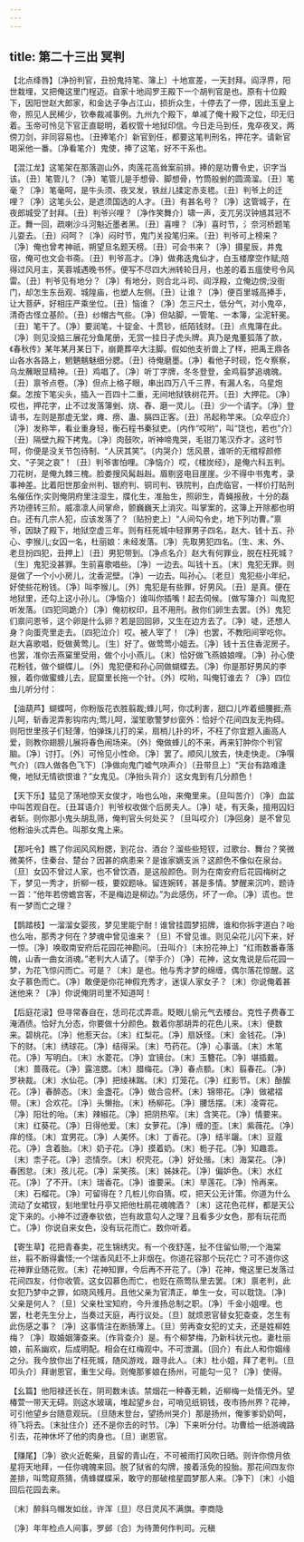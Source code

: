 ```yaml
---
---
---
```

title: 第二十三出 冥判
---

【北点绛唇】〔净扮判官，丑扮鬼持笔、簿上〕十地宣差，一天封拜。阎浮界，阳世栽埋，又把俺这里门桯迈。自家十地阎罗王殿下一个胡判官是也。原有十位殿下，因阳世赵大郎家，和金达子争占江山，损折众生，十停去了一停，因此玉皇上帝，照见人民稀少，钦奉裁减事例。九州九个殿下，单减了俺十殿下之位，印无归着。玉帝可怜见下官正直聪明，着权管十地狱印信。今日走马到任，鬼卒夜叉，两傍刀剑，非同容易也。〔丑捧笔介〕新官到任，都要这笔判刑名，押花字。请新官喝采他一番。〔净看笔介〕鬼使，捧了这笔，好不干系也。

【混江龙】这笔架在那落迦山外，肉莲花高耸案前排。捧的是功曹令史，识字当该。〔丑〕笔管儿？〔净〕笔管儿是手想骨、脚想骨，竹筒般剉的圆滴溜。〔丑〕笔毫？〔净〕笔毫呵，是牛头须、夜叉发，铁丝儿揉定赤支毸。〔丑〕判爷上的迁哩？〔净〕这笔头公，是遮须国选的人才。〔丑〕有甚名号？〔净〕这管城子，在夜郎城受了封拜。〔丑〕判爷兴哩？〔净作笑舞介〕啸一声，支兀另汉钟馗其冠不正。舞一回，疏喇沙斗河魁近墨者黑。〔丑〕喜哩？〔净〕喜时节，氵奈河桥题笔儿耍去。〔丑〕闷呵？〔净〕闷时节，鬼门关投笔归来。〔丑〕判爷可上榜来？〔净〕俺也曾考神祇，朔望旦名题天榜。〔丑〕可会书来？〔净〕摄星辰，井鬼宿，俺可也文会书斋。〔丑〕判爷高才。〔净〕做弗迭鬼仙才，白玉楼摩空作赋;陪得过风月主，芙蓉城遇晚书怀。便写不尽四大洲转轮日月，也差的着五瘟使号令风雷。〔丑〕判爷见有地分？〔净〕有地分，则合北斗司、阎浮殿，立俺边傍;没衙门，却怎生东岳观、城隍庙，也塑人左侧。〔丑〕让谁？〔净〕便百里城高捧手，让大菩萨，好相庄严乘坐位。〔丑〕恼谁？〔净〕怎三尺土，低分气，对小鬼卒，清奇古怪立基阶。〔丑〕纱帽古气些。〔净〕但站脚，一管笔、一本簿，尘泥轩冕。〔丑〕笔干了。〔净〕要润笔，十锭金、十贯钞，纸陌钱财。〔丑〕点鬼簿在此。〔净〕则见没掂三展花分鱼尾册，无赏一挂日子虎头牌。真乃是鬼董狐落了款，《春秋传》某年某月某日下，崩薨葬卒大注脚。假如他支祈兽上了样，把禹王鼎各山各水各路上，魍魉魑魅细分腮。〔丑〕待俺磨墨。〔净〕看他子时砚，忔々察察，乌龙蘸眼显精神。〔丑〕鸡唱了。〔净〕听丁字牌，冬冬登登，金鸡翦梦追魂魄。〔丑〕禀爷点卷。〔净〕但点上格子眼，串出四万八千三界，有漏人名，乌星炮粲。怎按下笔尖头，插入一百四十二重，无间地狱铁树花开。〔丑〕大押花。〔净〕哎也，押花字，止不过发落簿剉、烧、舂、磨一灵儿。〔丑〕少一个请字。〔净〕登请书，左则是那虚无堂，瘫、痨、蛊、膈四正客。〔丑〕吊起称竿来。〔众卒应介〕〔净〕发称竿，看业重身轻，衡石程书秦狱吏。〔内作“哎哟”，叫“饶也，若也”介〕〔丑〕隔壁九殿下拷鬼。〔净〕肉鼓吹，听神啼鬼哭，毛钳刀笔汉乔才。这时节呵，你便是没关节包待制、“人厌其笑”。〔内哭介〕恁风景，谁听的无棺椁颜修文、“子哭之哀”！〔丑〕判爷害怕哩。〔净恼介〕哎，《楼炭经》，是俺六科五判。刀花树，是俺九棘三槐。脸娄搜风髯赳赳。眉剔竖电目崖崖。少不得中书鬼考，录事神差。比着阳世那金州判、银府判、铜司判、铁院判，白虎临官，一样价打贴刑名催伍作;实则俺阴府里注湿生，牒化生，准胎生，照卵生，青蝇报赦，十分的磊齐功德转三阶。威凛凛人间掌命，颤巍巍天上消灾。叫掌案的，这簿上开除都也明白。还有几宗人犯，应该发落了？〔贴扮吏上〕“人间勾令史，地下列功曹。”禀爷，因缺了殿下，地狱空虚三年。则有枉死城中轻罪男子四名，赵大、钱十五、孙心、李猴儿;女囚一名，杜丽娘：未经发落。〔净〕先取男犯四名。〔生、末、外、老旦扮四犯，丑押上〕〔丑〕男犯带到。〔净点名介〕赵大有何罪业，脱在枉死城？〔生〕鬼犯没甚罪。生前喜歌唱些。〔净〕一边去。叫钱十五。〔末〕鬼犯无罪。则是做了一个小小房儿，沈香泥壁。〔净〕一边去。叫孙心。〔老旦〕鬼犯些小年纪，好使些花粉钱。〔净〕叫李猴儿。〔外〕鬼犯是有些罪，好男风。〔丑〕是真。便在地狱里，还勾上这小孙儿。〔净恼介〕谁叫你插嘴！起去伺候。〔做写簿介〕叫鬼犯听发落。〔四犯同跪介〕〔净〕俺初权印，且不用刑。赦你们卵生去罢。〔外〕鬼犯们禀问恩爷，这个卵是什么卵？若是回回卵，又生在边方去了。〔净〕唗，还想人身？向蛋壳里走去。〔四犯泣介〕哎。被人宰了！〔净〕也罢，不教阳间宰吃你。赵大喜歌唱，贬做黄莺儿。〔生〕好了。做莺莺小姐去。〔净〕钱十五住香泥房子。也罢，准你去燕窠里受用，做个小小燕儿。〔末〕恰好做飞燕娘娘哩。〔净〕孙心使花粉钱，做个蝴蝶儿。〔外〕鬼犯便和孙心同做蝴蝶去。〔净〕你是那好男风的李猴，着你做蜜蜂儿去，屁窟里长拖一个针。〔外〕哎哟，叫俺钉谁去？〔净〕四位虫儿听分付：

【油葫芦】蝴蝶呵，你粉版花衣胜翦裁;蜂儿呵，你忒利害，甜口儿咋着细腰捱;燕儿呵，斩香泥弄影钩帘内;莺儿呵，溜笙歌警梦纱窗外：恰好个花间四友无拘碍。则阳世里孩子们轻薄，怕弹珠儿打的呆，扇梢儿扑的坏，不枉了你宜题入画高人爱，则教你翅膀儿展将春色闹场来。〔外〕俺做蜂儿的不来，再来钉肿你个判官脑。〔净〕讨打。〔外〕可怜见小性命。〔净〕罢了。顺风儿放去，快走快走。〔净噀气介〕〔四人做各色飞下〕〔净做向鬼门嘘气吷声介〕〔丑带旦上〕“天台有路难逢俺，地狱无情欲恨谁？”女鬼见。〔净抬头背介〕这女鬼到有几分颜色！

【天下乐】猛见了荡地惊天女俊才，咍也么咍，来俺里来。〔旦叫苦介〕〔净〕血盆中叫苦观自在。〔丑耳语介〕判爷权收做个后房夫人。〔净〕唗，有天条，擅用囚妇者斩。则你那小鬼头胡乱筛，俺判官头何处买？〔旦叫哎介〕〔净回身〕是不曾见他粉油头忒弄色。叫那女鬼上来。

【那吒令】瞧了你润风风粉腮，到花台、酒台？溜些些短钗，过歌台、舞台？笑微微美怀，住秦台、楚台？因甚的病患来？是谁家嫡支派？这颜色不像似在泉台。〔旦〕女囚不曾过人家，也不曾饮酒，是这般颜色。则为在南安府后花园梅树之下，梦见一秀才，折柳一枝，要奴题咏。留连婉转，甚是多情。梦醒来沉吟，题诗一首：“他年若傍蟾宫客，不是梅边是柳边。”为此感伤，坏了一命。〔净〕谎也。世有一梦而亡之理？

【鹊踏枝】一溜溜女婴孩，梦见里能宁耐！谁曾挂圆梦招牌，谁和你拆字道白？咍也么咍，那秀才何在？梦魂中曾见谁来？〔旦〕不曾见谁。则见朵花儿闪下来，好一惊。〔净〕唤取南安府后花园花神勘问。〔丑叫介〕〔末扮花神上〕“红雨数番春落魄，山香一曲女消魂。”老判大人请了。〔举手介〕〔净〕花神，这女鬼说是后花园一梦，为花飞惊闪而亡。可是？〔末〕是也。他与秀才梦的绵缠，偶尔落花惊醒。这女子慕色而亡。〔净〕敢便是你花神假充秀才，迷误人家女子？〔末〕你说俺着甚迷他来？〔净〕你说俺阴司里不知道呵！

【后庭花滚】但寻常春自在，恁司花忒弄乖。眨眼儿偷元气去楼台。克性子费春工淹酒债。恰好九分态，你要做十分颜色。数着你那胡弄的花色儿来。〔末〕便数来。碧桃花。〔净〕他惹天台。〔末〕红梨花。〔净〕扇妖怪。〔末〕金钱花。〔净〕下的财。〔末〕绣球花。〔净〕结得采。〔末〕芍药花。〔净〕心事谐。〔末〕木笔花。〔净〕写明白。〔末〕水菱花。〔净〕宜镜台。〔末〕玉簪花。〔净〕堪插戴。〔末〕蔷薇花。〔净〕露渲腮。〔末〕腊梅花。〔净〕春点额。〔末〕翦春花。〔净〕罗袂裁。〔末〕水仙花。〔净〕把绫袜踹。〔末〕灯笼花。〔净〕红影节。〔末〕酴醿花。〔净〕春醉态。〔末〕金盏花。〔净〕做合卺杯。〔末〕锦带花。〔净〕做裙褶带。〔末〕合欢花。〔净〕头懒抬。〔末〕杨柳花。〔净〕腰恁摆。〔末〕凌霄花。〔净〕阳壮的咍。〔末〕辣椒花。〔净〕把阴热窄。〔末〕含笑花。〔净〕情要来。〔末〕红葵花。〔净〕日得他爱。〔末〕女萝花。〔净〕缠的歪。〔末〕紫薇花。〔净〕痒的怪。〔末〕宜男花。〔净〕人美怀。〔末〕丁香花。〔净〕结半躧。〔末〕豆蔻花。〔净〕含着胎。〔末〕奶子花。〔净〕摸着奶。〔末〕栀子花。〔净〕知趣乖。〔末〕柰子花。〔净〕恣情奈。〔末〕枳壳花。〔净〕好处揩。〔末〕海棠花。〔净〕春困怠。〔末〕孩儿花。〔净〕呆笑孩。〔末〕姊妹花。〔净〕偏妒色。〔末〕水红花。〔净〕了不开。〔末〕瑞香花。〔净〕谁要采。〔末〕旱莲花。〔净〕怜再来。〔末〕石榴花。〔净〕可留得在？几桩儿你自猜。哎，把天公无计策。你道为什么流动了女裙钗，刬地里牡丹亭又把他杜鹃花魂魄洒？〔末〕这花色花样，都是天公定下来的。小神不过遵奉钦依，岂有故意勾人之理？且看多少女色，那有玩花而亡。〔净〕你说自来女色，没有玩花而亡。数你听着。

【寄生草】花把青春卖，花生锦绣灾。有一个夜舒莲，扯不住留仙带;一个海棠丝，翦不断得囊怪;一个瑞香风赶不上非烟在。你道花容那个玩花亡？可不道你这花神罪业随花败。〔末〕花神知罪，今后再不开花了。〔净〕花神，俺这里已发落过花间四友，付你收管。这女囚慕色而亡，也贬在燕莺队里去罢。〔末〕禀老判，此女犯乃梦中之罪，如晓风残月。且他父亲为官清正，单生一女，可以耽饶。〔净〕父亲是何人？〔旦〕父亲杜宝知府，今升淮扬总制之职。〔净〕千金小姐哩。也罢，杜老先生分上，当奏过天庭，再行议处。〔旦〕就烦恩官替女犯查查，怎生有此伤感之事？〔净〕这事情注在断肠薄上。〔旦〕劳再查女犯的丈夫，还是姓柳姓梅？〔净〕取婚姻簿查来。〔作背查介〕是。有个柳梦梅，乃新科状元也。妻杜丽娘，前系幽欢，后成明配。相会在红梅观中。不可泄漏。〔回介〕有此人和你姻缘之分。我今放你出了枉死城，随风游戏，跟寻此人。〔末〕杜小姐，拜了老判。〔旦叩头介〕拜谢恩官，重生父母。则俺那爹娘在扬州，可能勾一见？〔净〕使得。

【幺篇】他阳禄还长在，阴司数未该。禁烟花一种春无赖，近柳梅一处情无外。望椿萱一带天无碍。则这水玻璃，堆起望乡台，可哨见纸铜钱，夜市扬州界？花神，可引他望乡台随意观玩。〔旦随末登台，望扬州哭介〕那是扬州，俺爹爹奶奶呵，待飞将去。〔末扯住介〕还不是你去的时节。〔净〕下来听分付。功曹给一纸游魂路引去，花神休坏了他的肉身也。〔旦〕谢恩官。

【赚尾】〔净〕欲火近乾柴，且留的青山在，不可被雨打风吹日晒。则许你傍月依星将天地拜，一任你魂魄来回。脱了狱省的勾牌，接着活免的投胎。那花间四友你差排，叫莺窥燕猜，倩蜂媒蝶采，敢守的那破棺星圆梦那人来。〔净下〕〔末〕小姐回后花园去来。

〔末〕醉斜乌帽发如丝，许浑〔旦〕尽日灵风不满旗。李商隐

〔净〕年年检点人间事，罗邺〔合〕为待萧何作判司。元稹

